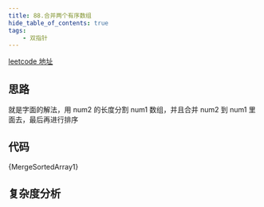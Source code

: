 ```yaml
---
title: 88.合并两个有序数组
hide_table_of_contents: true
tags:
    - 双指针
---
```



[leetcode 地址](https://leetcode.cn/problems/merge-sorted-array/)

<Tabs>
<TabItem value="1" label="字面解法" default>

## 思路

就是字面的解法，用 num2 的长度分割 num1 数组，并且合并 num2 到 num1 里面去，最后再进行排序

## 代码

<CodeBlock language="js">{MergeSortedArray1}</CodeBlock>

## 复杂度分析

</TabItem>

</Tabs>
